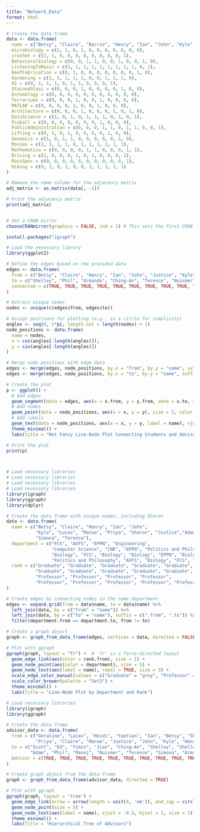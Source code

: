 ```yaml
---
title: "Network_Data"
format: html
---
```


```r
# Create the data frame
data <- data.frame(
  name = c("Betsy", "Claire", "Barrie", "Henry", "Ian", "John", "Kyle", "Marwa", "Priya", "Justice", "Sharon"),
  microbiology = c(1, 1, 0, 1, 0, 0, 0, 0, 0, 0, 0),
  crochet = c(1, 1, 0, 0, 0, 0, 0, 0, 0, 0, 1),
  BehavioralEcology = c(0, 0, 1, 1, 0, 0, 1, 0, 0, 1, 0),
  ListeningToMusic = c(1, 1, 1, 1, 1, 1, 1, 1, 1, 0, 1),
  BeefFabrication = c(0, 1, 0, 0, 0, 0, 0, 0, 0, 1, 0),
  Gardening = c(1, 1, 1, 1, 1, 0, 0, 1, 1, 1, 0),
  AI = c(0, 1, 1, 1, 0, 1, 1, 0, 0, 0, 1),
  StainedGlass = c(0, 0, 0, 1, 0, 0, 0, 0, 1, 0, 0),
  Entomology = c(0, 0, 0, 0, 0, 0, 0, 0, 0, 0, 0),
  Terrariums = c(0, 0, 0, 1, 0, 0, 1, 0, 0, 0, 0),
  MATLAB = c(0, 0, 0, 0, 1, 0, 0, 1, 0, 0, 0),
  Architecture = c(0, 0, 0, 1, 0, 0, 0, 1, 0, 1, 0),
  DataScience = c(1, 0, 1, 0, 1, 1, 1, 0, 1, 0, 1),
  Pinball = c(0, 0, 0, 0, 0, 0, 0, 1, 0, 0, 0),
  PublicAdministration = c(0, 0, 0, 1, 1, 0, 1, 1, 0, 0, 1),
  Lifting = c(0, 1, 0, 1, 0, 0, 0, 0, 1, 0, 0),
  Genomics = c(1, 0, 1, 1, 0, 0, 0, 0, 0, 1, 0),
  Movies = c(1, 1, 1, 1, 0, 1, 1, 1, 1, 1, 1),
  Mathematica = c(0, 0, 0, 0, 1, 1, 0, 0, 0, 1, 1),
  Driving = c(1, 0, 0, 0, 1, 0, 1, 0, 0, 0, 1),
  MassSpec = c(0, 0, 0, 0, 0, 0, 0, 0, 0, 0, 1),
  Hiking = c(0, 1, 0, 1, 0, 0, 1, 1, 1, 1, 1)
)

# Remove the name column for the adjacency matrix
adj_matrix <- as.matrix(data[, -1])

# Print the adjacency matrix
print(adj_matrix)



```

```r

# Set a CRAN mirror
chooseCRANmirror(graphics = FALSE, ind = 1) # This sets the first CRAN mirror from the list

install.packages("igraph")

# Load the necessary library
library(ggplot2)

# Define the edges based on the provided data
edges <- data.frame(
  from = c("Betsy", "Claire", "Henry", "Ian", "John", "Justice", "Kyle", "Marwa", "Priya", "Sharon"),
  to = c("Shelley", "Phil", "Armando", "Ching-An", "Terence", "Nuismer", "Simona", "Manoj", "Adam", "Shelley"),
  connected = c(TRUE, TRUE, TRUE, TRUE, TRUE, TRUE, TRUE, TRUE, TRUE, TRUE)
)

# Extract unique nodes
nodes <- unique(c(edges$from, edges$to))

# Assign positions for plotting (e.g., in a circle for simplicity)
angles <- seq(0, 2*pi, length.out = length(nodes) + 1)
node_positions <- data.frame(
  name = nodes,
  x = cos(angles[-length(angles)]),
  y = sin(angles[-length(angles)])
)

# Merge node positions with edge data
edges <- merge(edges, node_positions, by.x = "from", by.y = "name", suffixes = c(".from", ".to"))
edges <- merge(edges, node_positions, by.x = "to", by.y = "name", suffixes = c(".to", ".from"))

# Create the plot
p <- ggplot() +
  # Add edges
  geom_segment(data = edges, aes(x = x.from, y = y.from, xend = x.to, yend = y.to), color = "grey") +
  # Add nodes
  geom_point(data = node_positions, aes(x = x, y = y), size = 5, color = "blue") +
  # Add labels
  geom_text(data = node_positions, aes(x = x, y = y, label = name), vjust = -1, size = 3) +
  theme_minimal() +
  labs(title = "Not Fancy Line-Node Plot Connecting Students and Advisors", x = "", y = "")

# Print the plot
print(p)



# Load necessary libraries
# Load necessary libraries
# Load necessary libraries
# Load necessary libraries
library(igraph)
library(ggraph)
library(dplyr)

# Create the data frame with unique names, including Sharon
data <- data.frame(
  name = c("Betsy", "Claire", "Henry", "Ian", "John", 
           "Kyle", "Lucas", "Marwa", "Priya", "Sharon", "Justice","Adam", "Armando", "Barrie","Manoj", "Phil", "Scott", "Shelley1", "Shelley2", 
           "Simona", "Terence"),
  department = c("FCS", "AVFS", "EPPN", "Engineering", 
                 "Computer Science", "CNR", "EPPN", "Politics and Philosophy", 
                 "Biology", "FCS", "Biology", "Biology", "EPPN", "Biology", 
                 "Politics and Philosophy", "AVFS", "Biology", "FCS", "FCS", "CNR", "Computer Science"),
  rank = c("Graduate", "Graduate", "Graduate", "Graduate", "Graduate", 
           "Graduate", "Graduate", "Graduate", "Graduate", "Graduate", "Graduate", 
           "Professor", "Professor", "Professor", "Professor", 
           "Professor", "Professor", "Professor", "Professor", "Professor", "Professor")
)

# Create edges by connecting nodes in the same department
edges <- expand.grid(from = data$name, to = data$name) %>%
  left_join(data, by = c("from" = "name")) %>%
  left_join(data, by = c("to" = "name"), suffix = c(".from", ".to")) %>%
  filter(department.from == department.to, from != to)

# Create a graph object
graph <- graph_from_data_frame(edges, vertices = data, directed = FALSE)

# Plot with ggraph
ggraph(graph, layout = "fr") +  # 'fr' is a force-directed layout
  geom_edge_link(aes(color = rank.from), size = 1) +
  geom_node_point(aes(color = department), size = 5) +
  geom_node_text(aes(label = name), repel = TRUE, size = 3) +
  scale_edge_color_manual(values = c("Graduate" = "grey", "Professor" = "red")) +
  scale_color_brewer(palette = "Set3") +
  theme_minimal() +
  labs(title = "Line-Node Plot by Department and Rank")


```

```r
# Load necessary libraries
library(igraph)
library(ggraph)

# Create the data frame
advisor_data <- data.frame(
  from = c("Geraline", "Lucas", "Heidi", "Yaotian", "Ian", "Betsy", "Sharon", 
           "Priya", "Claire", "Marwa", "Justice", "John", "Kyle", "Henry"),
  to = c("Scott", "Ed", "Yimin", "Jian", "Ching-An", "Shelley", "Shelley", 
         "Adam", "Phil", "Manoj", "Nuismer", "Terence", "Simona", "Armando"),
  Advisor = c(TRUE, TRUE, TRUE, TRUE, TRUE, TRUE, TRUE, TRUE, TRUE, TRUE, TRUE, TRUE, TRUE, TRUE)
)

# Create graph object from the data frame
graph <- graph_from_data_frame(advisor_data, directed = TRUE)

# Plot with ggraph
ggraph(graph, layout = 'tree') + 
  geom_edge_link(arrow = arrow(length = unit(4, 'mm')), end_cap = circle(3, 'mm')) +
  geom_node_point(size = 5) +
  geom_node_text(aes(label = name), vjust = -0.5, hjust = 1, size = 3) +
  theme_minimal() +
  labs(title = "Hierarchical Tree of Advisors")

```
